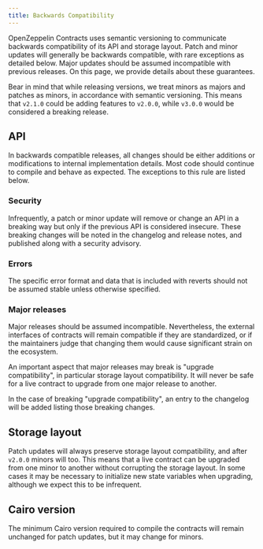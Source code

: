 ```yaml
---
title: Backwards Compatibility
---
```


OpenZeppelin Contracts uses semantic versioning to communicate backwards compatibility of its API and storage layout. Patch and minor updates will generally be backwards compatible, with rare exceptions as detailed below. Major updates should be assumed incompatible with previous releases. On this page, we provide details about these guarantees.

Bear in mind that while releasing versions, we treat minors as majors and patches as minors, in accordance with semantic versioning. This means that `v2.1.0` could be adding features to `v2.0.0`, while `v3.0.0` would be considered a breaking release.

## API

In backwards compatible releases, all changes should be either additions or modifications to internal implementation details. Most code should continue to compile and behave as expected. The exceptions to this rule are listed below.

### Security

Infrequently, a patch or minor update will remove or change an API in a breaking way but only if the previous API is considered insecure. These breaking changes will be noted in the changelog and release notes, and published along with a security advisory.

### Errors

The specific error format and data that is included with reverts should not be assumed stable unless otherwise specified.

### Major releases

Major releases should be assumed incompatible. Nevertheless, the external interfaces of contracts will remain compatible if they are standardized, or if the maintainers judge that changing them would cause significant strain on the ecosystem.

An important aspect that major releases may break is "upgrade compatibility", in particular storage layout compatibility. It will never be safe for a live contract to upgrade from one major release to another.

In the case of breaking "upgrade compatibility", an entry to the changelog will be added listing those breaking changes.

## Storage layout

Patch updates will always preserve storage layout compatibility, and after `v2.0.0` minors will too. This means that a live contract can be upgraded from one minor to another without corrupting the storage layout. In some cases it may be necessary to initialize new state variables when upgrading, although we expect this to be infrequent.

## Cairo version

The minimum Cairo version required to compile the contracts will remain unchanged for patch updates, but it may change for minors.
